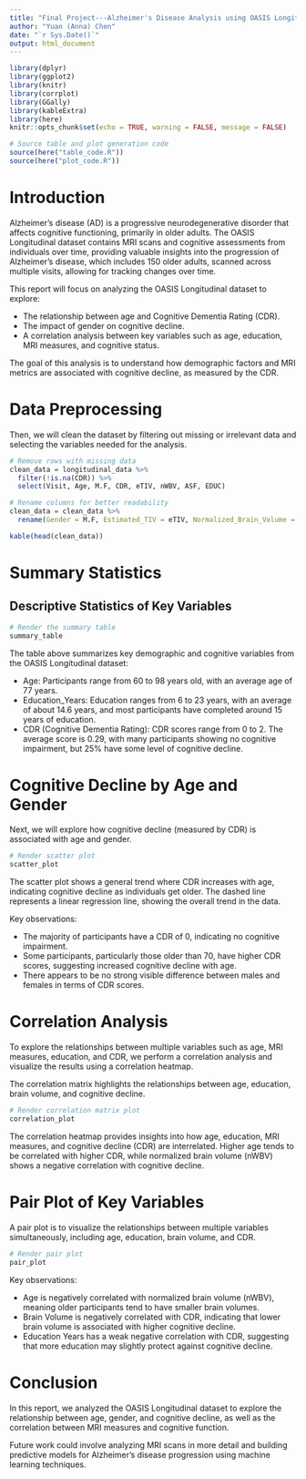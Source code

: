 ```yaml
---
title: "Final Project---Alzheimer's Disease Analysis using OASIS Longitudinal Dataset"
author: "Yuan (Anna) Chen"
date: "`r Sys.Date()`"
output: html_document
---
```


```r
library(dplyr)
library(ggplot2)
library(knitr)
library(corrplot)
library(GGally)
library(kableExtra)
library(here)
knitr::opts_chunk$set(echo = TRUE, warning = FALSE, message = FALSE)

# Source table and plot generation code
source(here("table_code.R"))
source(here("plot_code.R"))
```

# Introduction

Alzheimer’s disease (AD) is a progressive neurodegenerative disorder that affects cognitive functioning, primarily in older adults. The OASIS Longitudinal dataset contains MRI scans and cognitive assessments from individuals over time, providing valuable insights into the progression of Alzheimer’s disease, which includes 150 older adults, scanned across multiple visits, allowing for tracking changes over time. 

This report will focus on analyzing the OASIS Longitudinal dataset to explore:

- The relationship between age and Cognitive Dementia Rating (CDR).
- The impact of gender on cognitive decline.
- A correlation analysis between key variables such as age, education, MRI measures, and cognitive status.

The goal of this analysis is to understand how demographic factors and MRI metrics are associated with cognitive decline, as measured by the CDR.




# Data Preprocessing

Then, we will clean the dataset by filtering out missing or irrelevant data and selecting the variables needed for the analysis.

```r
# Remove rows with missing data
clean_data = longitudinal_data %>%
  filter(!is.na(CDR)) %>%
  select(Visit, Age, M.F, CDR, eTIV, nWBV, ASF, EDUC)

# Rename columns for better readability
clean_data = clean_data %>%
  rename(Gender = M.F, Estimated_TIV = eTIV, Normalized_Brain_Volume = nWBV, Atlas_Scaling_Factor = ASF, Education_Years = EDUC)

kable(head(clean_data))
```



# Summary Statistics

## Descriptive Statistics of Key Variables

```r
# Render the summary table
summary_table
```

The table above summarizes key demographic and cognitive variables from the OASIS Longitudinal dataset:

- Age: Participants range from 60 to 98 years old, with an average age of 77 years.
- Education_Years: Education ranges from 6 to 23 years, with an average of about 14.6 years, and most participants have completed around 15 years of education.
- CDR (Cognitive Dementia Rating): CDR scores range from 0 to 2. The average score is 0.29, with many participants showing no cognitive impairment, but 25% have some level of cognitive decline.


# Cognitive Decline by Age and Gender

Next, we will explore how cognitive decline (measured by CDR) is associated with age and gender.

```r
# Render scatter plot
scatter_plot
```

The scatter plot shows a general trend where CDR increases with age, indicating cognitive decline as individuals get older. The dashed line represents a linear regression line, showing the overall trend in the data. 

Key observations:

- The majority of participants have a CDR of 0, indicating no cognitive impairment.
- Some participants, particularly those older than 70, have higher CDR scores, suggesting increased cognitive decline with age.
- There appears to be no strong visible difference between males and females in terms of CDR scores.



# Correlation Analysis

To explore the relationships between multiple variables such as age, MRI measures, education, and CDR, we perform a correlation analysis and visualize the results using a correlation heatmap.

The correlation matrix highlights the relationships between age, education, brain volume, and cognitive decline.

```r
# Render correlation matrix plot
correlation_plot
```

The correlation heatmap provides insights into how age, education, MRI measures, and cognitive decline (CDR) are interrelated. Higher age tends to be correlated with higher CDR, while normalized brain volume (nWBV) shows a negative correlation with cognitive decline.



# Pair Plot of Key Variables

A pair plot is to visualize the relationships between multiple variables simultaneously, including age, education, brain volume, and CDR.

```r
# Render pair plot
pair_plot
```

Key observations:

- Age is negatively correlated with normalized brain volume (nWBV), meaning older participants tend to have smaller brain volumes.
- Brain Volume is negatively correlated with CDR, indicating that lower brain volume is associated with higher cognitive decline.
- Education Years has a weak negative correlation with CDR, suggesting that more education may slightly protect against cognitive decline.





# Conclusion

In this report, we analyzed the OASIS Longitudinal dataset to explore the relationship between age, gender, and cognitive decline, as well as the correlation between MRI measures and cognitive function.

Future work could involve analyzing MRI scans in more detail and building predictive models for Alzheimer’s disease progression using machine learning techniques.

